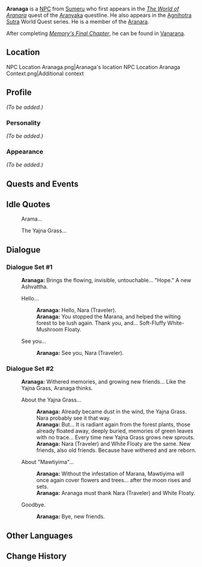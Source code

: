{{Meta
<!-- Remove this template after adding the missing info -->
|missing_NPC_profile  = yes
}}
{{Character Infobox
|type             = NPC
|image            = NPC Aranaga.png
|region           = Sumeru
|affiliation      = Aranara

|ancestry         = <!-- Clan/family -->
|father           = 
|mother           = 
|spouse           = 
|sibling          = 
|child            = 
|relative         = 

|dialoguereward   = 
}}
'''Aranaga''' is a [[NPC]] from [[Sumeru]] who first appears in the ''[[The World of Aranara]]'' quest of the [[Aranyaka]] questline. He also appears in the [[Agnihotra Sutra]] World Quest series. He is a member of the [[Aranara]].

After completing ''[[Memory's Final Chapter]]'', he can be found in [[Vanarana]].

==Location==
<gallery>
NPC Location Aranaga.png|Aranaga's location
NPC Location Aranaga Context.png|Additional context
</gallery>

==Profile==
<!-- Detailed story/lore information goes here. -->
''(To be added.)''

===Personality===
''(To be added.)''

===Appearance===
<!-- Keep appearance section short and concise. Limit to 2 paragraphs with 3-4 sentences each. -->
''(To be added.)''

==Quests and Events==
{{Quests and Events}}

==Idle Quotes==
{{Dialogue start}}
: {{DIcon|Idle}} Arama...
: {{DIcon|Idle}} The Yajna Grass...
{{Dialogue end}}

==Dialogue==
===Dialogue Set #1===
{{Dialogue start}}
:'''Aranaga:''' Brings the flowing, invisible, untouchable... "Hope." A new Ashvattha.
:{{DIcon}} Hello...
::'''Aranaga:''' Hello, Nara (Traveler).
::'''Aranaga:''' You stopped the Marana, and helped the wilting forest to be lush again. Thank you, and... Soft-Fluffy White-Mushroom Floaty.
:{{DIcon}} See you...
::'''Aranaga:''' See you, Nara (Traveler).
{{Dialogue end}}

===Dialogue Set #2===
{{Dialogue start}}
:'''Aranaga:''' Withered memories, and growing new friends... Like the Yajna Grass, Aranaga thinks.
:{{DIcon}} About the Yajna Grass...
::'''Aranaga:''' Already became dust in the wind, the Yajna Grass. Nara probably see it that way.
::'''Aranaga:''' But... It is radiant again from the forest plants, those already floated away, deeply buried, memories of green leaves with no trace... Every time new Yajna Grass grows new sprouts.
::'''Aranaga:''' Nara (Traveler) and White Floaty are the same. New friends, also old friends. Because have withered and are reborn.
:{{DIcon}} About "Mawtiyima"...
::'''Aranaga:''' Without the infestation of Marana, Mawtiyima will once again cover flowers and trees... after the moon rises and sets.
::'''Aranaga:''' Aranaga must thank Nara (Traveler) and White Floaty.
:{{DIcon}} Goodbye.
::'''Aranaga:''' Bye, new friends.
{{Dialogue end}}
<!--
==Trivia==
* 
-->
==Other Languages==
{{Other Languages
|default_hidden = 1
|en      = Aranaga
|zhs     = 兰纳迦
|zhs_rm  = Lánnàjiā
|zht     = 蘭納迦
|zht_rm  = Lánnàjiā
|ja      = アランナガ
|ja_rm   = Arannaga
|ko      = 아란나가
|ko_rm   = Arannaga
|es      = Aranaga
|fr      = Aranaga
|ru      = Аранага
|th      = Aranaga
|vi      = Aranaga
|de      = Aranaga
|id      = Aranaga
|pt      = Aranaga
|tr      = Aranaga
|it      = Aranaga
}}

==Change History==
{{Change History|3.0}}
<!--
==References==
{{Reflist}}
-->